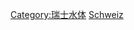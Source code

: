 {{catmore|瑞士湖泊列表}}
{{Commonscat|Lakes of Switzerland}}

[[Category:瑞士水体|Category:瑞士水体]]
[[Category:欧洲各国湖泊|Schweiz]]